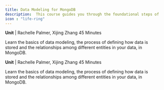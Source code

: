 ```yaml
---
title: Data Modeling for MongoDB
description:  This course guides you through the foundational steps of creating an effective data model in MongoDB. In this course, you’ll use an example application to identify database entities and workloads. Next, you’ll map the relationships between entities and learn how to model these relationships in MongoDB, with a particular focus on learning when to embed or reference relationships. Finally, you’ll learn the foundational schema design patterns which will serve as a guide as you build your data model in MongoDB.
icon : "life-ring" 
---
```



<Card title="MongoDB Data Modeling Intro" icon="square-1" href="https://nano.mintlify.app/api-reference/course">

   **Unit** | Rachelle Palmer, Xijing Zhang 45 Minutes

   Learn the basics of data modeling, the process of defining how data is stored and the relationships among different entities in your data, in MongoDB.
  </Card>
  
  <Card title="Identifying Database Workloads" icon="square-2" href="https://nano.mintlify.app/api-reference/course">

   **Unit** | Rachelle Palmer, Xijing Zhang 45 Minutes

   Learn the basics of data modeling, the process of defining how data is stored and the relationships among different entities in your data, in MongoDB.
  </Card>